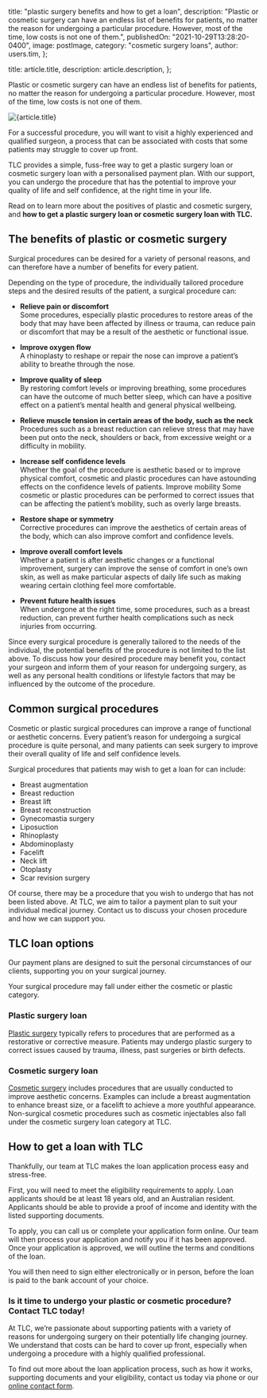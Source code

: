 
  title: "plastic surgery benefits and how to get a loan",
  description:
    "Plastic or cosmetic surgery can have an endless list of benefits for patients, no matter the reason for undergoing a particular procedure. However, most of the time, low costs is not one of them.",
  publishedOn: "2021-10-29T13:28:20-0400",
  image: postImage,
  category: "cosmetic surgery loans",
  author: users.tim,
};

  title: article.title,
  description: article.description,
};


Plastic or cosmetic surgery can have an endless list of benefits for patients, no matter the reason for undergoing a particular procedure. However, most of the time, low costs is not one of them.

<Image src={postImage} alt={article.title} />

For a successful procedure, you will want to visit a highly experienced and qualified surgeon, a process that can be associated with costs that some patients may struggle to cover up front.

TLC provides a simple, fuss-free way to get a plastic surgery loan or cosmetic surgery loan with a personalised payment plan. With our support, you can undergo the procedure that has the potential to improve your quality of life and self confidence, at the right time in your life.

Read on to learn more about the positives of plastic and cosmetic surgery, and **how to get a plastic surgery loan or cosmetic surgery loan with TLC.**

## The benefits of plastic or cosmetic surgery

Surgical procedures can be desired for a variety of personal reasons, and can therefore have a number of benefits for every patient.

Depending on the type of procedure, the individually tailored procedure steps and the desired results of the patient, a surgical procedure can:

- **Relieve pain or discomfort**  
  Some procedures, especially plastic procedures to restore areas of the body that may have been affected by illness or trauma, can reduce pain or discomfort that may be a result of the aesthetic or functional issue.

- **Improve oxygen flow**  
  A rhinoplasty to reshape or repair the nose can improve a patient’s ability to breathe through the nose.
- **Improve quality of sleep**  
  By restoring comfort levels or improving breathing, some procedures can have the outcome of much better sleep, which can have a positive effect on a patient’s mental health and general physical wellbeing.
- **Relieve muscle tension in certain areas of the body, such as the neck**  
  Procedures such as a breast reduction can relieve stress that may have been put onto the neck, shoulders or back, from excessive weight or a difficulty in mobility.
- **Increase self confidence levels**  
  Whether the goal of the procedure is aesthetic based or to improve physical comfort, cosmetic and plastic procedures can have astounding effects on the confidence levels of patients.
  Improve mobility
  Some cosmetic or plastic procedures can be performed to correct issues that can be affecting the patient’s mobility, such as overly large breasts.
- **Restore shape or symmetry**  
  Corrective procedures can improve the aesthetics of certain areas of the body, which can also improve comfort and confidence levels.
- **Improve overall comfort levels**  
  Whether a patient is after aesthetic changes or a functional improvement, surgery can improve the sense of comfort in one’s own skin, as well as make particular aspects of daily life such as making wearing certain clothing feel more comfortable.
- **Prevent future health issues**  
  When undergone at the right time, some procedures, such as a breast reduction, can prevent further health complications such as neck injuries from occurring.

Since every surgical procedure is generally tailored to the needs of the individual, the potential benefits of the procedure is not limited to the list above. To discuss how your desired procedure may benefit you, contact your surgeon and inform them of your reason for undergoing surgery, as well as any personal health conditions or lifestyle factors that may be influenced by the outcome of the procedure.

## Common surgical procedures

Cosmetic or plastic surgical procedures can improve a range of functional or aesthetic concerns. Every patient’s reason for undergoing a surgical procedure is quite personal, and many patients can seek surgery to improve their overall quality of life and self confidence levels.

Surgical procedures that patients may wish to get a loan for can include:

- Breast augmentation
- Breast reduction
- Breast lift
- Breast reconstruction
- Gynecomastia surgery
- Liposuction
- Rhinoplasty
- Abdominoplasty
- Facelift
- Neck lift
- Otoplasty
- Scar revision surgery

Of course, there may be a procedure that you wish to undergo that has not been listed above. At TLC, we aim to tailor a payment plan to suit your individual medical journey. Contact us to discuss your chosen procedure and how we can support you.

## TLC loan options

Our payment plans are designed to suit the personal circumstances of our clients, supporting you on your surgical journey.

Your surgical procedure may fall under either the cosmetic or plastic category.

### Plastic surgery loan

[Plastic surgery](https://medical.tlc.com.au/plastic-surgery/) typically refers to procedures that are performed as a restorative or corrective measure. Patients may undergo plastic surgery to correct issues caused by trauma, illness, past surgeries or birth defects.

### Cosmetic surgery loan

[Cosmetic surgery](https://medical.tlc.com.au/cosmetic-surgery/) includes procedures that are usually conducted to improve aesthetic concerns. Examples can include a breast augmentation to enhance breast size, or a facelift to achieve a more youthful appearance. Non-surgical cosmetic procedures such as cosmetic injectables also fall under the cosmetic surgery loan category at TLC.

## How to get a loan with TLC

Thankfully, our team at TLC makes the loan application process easy and stress-free.

First, you will need to meet the eligibility requirements to apply. Loan applicants should be at least 18 years old, and an Australian resident. Applicants should be able to provide a proof of income and identity with the listed supporting documents.

To apply, you can call us or complete your application form online. Our team will then process your application and notify you if it has been approved. Once your application is approved, we will outline the terms and conditions of the loan.

You will then need to sign either electronically or in person, before the loan is paid to the bank account of your choice.

### Is it time to undergo your plastic or cosmetic procedure? Contact TLC today!

At TLC, we’re passionate about supporting patients with a variety of reasons for undergoing surgery on their potentially life changing journey. We understand that costs can be hard to cover up front, especially when undergoing a procedure with a highly qualified professional.

To find out more about the loan application process, such as how it works, supporting documents and your eligibility, contact us today via phone or our [online contact form](https://medical.tlc.com.au/contact-us/).
